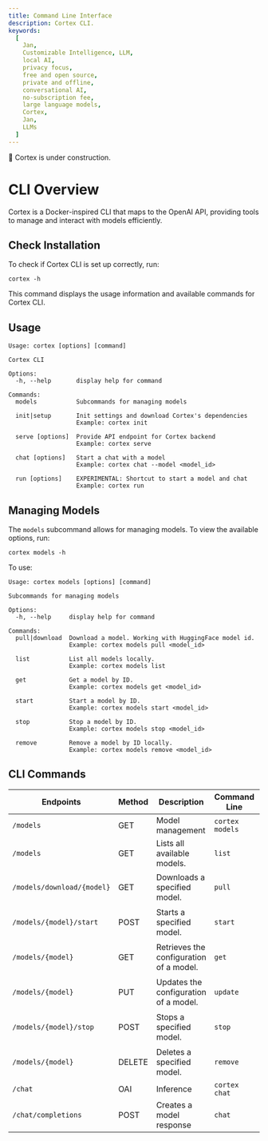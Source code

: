 ```yaml
---
title: Command Line Interface
description: Cortex CLI.
keywords:
  [
    Jan,
    Customizable Intelligence, LLM,
    local AI,
    privacy focus,
    free and open source,
    private and offline,
    conversational AI,
    no-subscription fee,
    large language models,
    Cortex,
    Jan,
    LLMs
  ]
---
```



<Callout type="warning">
🚧 Cortex is under construction.
</Callout>

# CLI Overview

Cortex is a Docker-inspired CLI that maps to the OpenAI API, providing tools to manage and interact with models efficiently.

## Check Installation

To check if Cortex CLI is set up correctly, run:

```
cortex -h
```

This command displays the usage information and available commands for Cortex CLI.

## Usage

```
Usage: cortex [options] [command]

Cortex CLI

Options:
  -h, --help       display help for command

Commands:
  models           Subcommands for managing models

  init|setup       Init settings and download Cortex's dependencies
                   Example: cortex init
                   
  serve [options]  Provide API endpoint for Cortex backend
                   Example: cortex serve

  chat [options]   Start a chat with a model
                   Example: cortex chat --model <model_id>

  run [options]    EXPERIMENTAL: Shortcut to start a model and chat
                   Example: cortex run
```

## Managing Models

The `models` subcommand allows for managing models. To view the available options, run:

```
cortex models -h
```

To use:

```
Usage: cortex models [options] [command]

Subcommands for managing models

Options:
  -h, --help     display help for command

Commands:
  pull|download  Download a model. Working with HuggingFace model id.
                 Example: cortex models pull <model_id>

  list           List all models locally.
                 Example: cortex models list
  
  get            Get a model by ID.
                 Example: cortex models get <model_id>

  start          Start a model by ID.
                 Example: cortex models start <model_id>

  stop           Stop a model by ID.
                 Example: cortex models stop <model_id>

  remove         Remove a model by ID locally.
                 Example: cortex models remove <model_id>
```

## CLI Commands


| Endpoints                | Method | Description                             | Command Line          | Example                        |
|--------------------------|--------|-----------------------------------------|-----------------------|--------------------------------|
| `/models`                | GET    | Model management                        | `cortex models`       |                                |
| `/models`                | GET    | Lists all available models.             | `list`                | `cortex models list`           |
| `/models/download/{model}` | GET    | Downloads a specified model.            | `pull`                | `cortex models pull llama3:8b` |
| `/models/{model}/start`  | POST   | Starts a specified model.               | `start`               | `cortex models start llama3:8b`|
| `/models/{model}`        | GET    | Retrieves the configuration of a model. | `get`                 | `cortex models get llama3:8b`  |
| `/models/{model}`        | PUT    | Updates the configuration of a model.   | `update`              | `cortex models update llama3:8b`|
| `/models/{model}/stop`   | POST   | Stops a specified model.                | `stop`                | `cortex models stop llama3:8b` |
| `/models/{model}`        | DELETE | Deletes a specified model.              | `remove`              | `cortex models remove llama3:8b`|
| `/chat`                  | OAI    | Inference                               | `cortex chat`         |                                |
| `/chat/completions`      | POST   | Creates a model response                | `chat`                | `cortex chat`                  |
